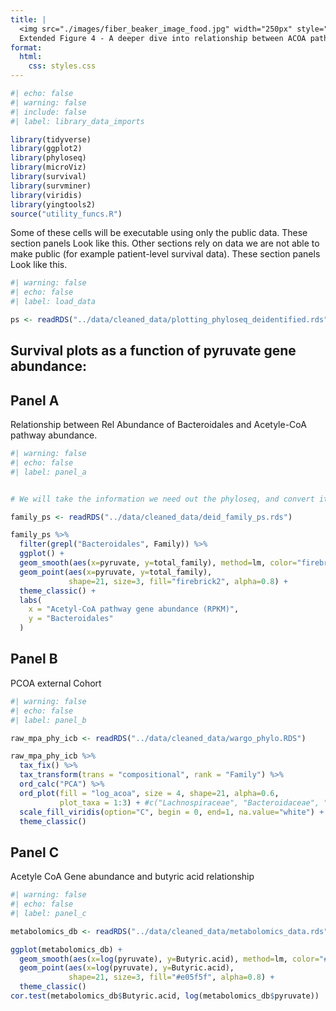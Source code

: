 ```yaml
--- 
title: |
  <img src="./images/fiber_beaker_image_food.jpg" width="250px" style="margin-left:5%; margin-right:5%"/>
  Extended Figure 4 - A deeper dive into relationship between ACOA pathway abundance and microbiome taxonomy.
format:
  html:
    css: styles.css
---
```




```r
#| echo: false
#| warning: false
#| include: false
#| label: library_data_imports

library(tidyverse)
library(ggplot2)
library(phyloseq)
library(microViz)
library(survival)
library(survminer)
library(viridis)
library(yingtools2)
source("utility_funcs.R")


```

Some of these cells will be executable using only the public data.  These section panels <span class="executable" > Look like this</span>.  Other sections rely on data we are not able to make public (for example patient-level survival data).  These section panels <span class="nogo" > Look like this</span>.


```r
#| warning: false
#| echo: false
#| label: load_data

ps <- readRDS("../data/cleaned_data/plotting_phyloseq_deidentified.rds")

```

## Survival plots as a function of pyruvate gene abundance:

<h2 class="executable" >Panel A</h2>

Relationship between Rel Abundance of Bacteroidales and Acetyle-CoA pathway abundance. 

```r
#| warning: false
#| echo: false
#| label: panel_a


# We will take the information we need out the phyloseq, and convert it to a dataframe for plotting: 

family_ps <- readRDS("../data/cleaned_data/deid_family_ps.rds")

family_ps %>%
  filter(grepl("Bacteroidales", Family)) %>%
  ggplot() +
  geom_smooth(aes(x=pyruvate, y=total_family), method=lm, color="firebrick2") +
  geom_point(aes(x=pyruvate, y=total_family),
             shape=21, size=3, fill="firebrick2", alpha=0.8) +
  theme_classic() + 
  labs(
    x = "Acetyl-CoA pathway gene abundance (RPKM)",
    y = "Bacteroidales"
  )
```
<h2 class="executable" >Panel B</h2>

PCOA external Cohort 

```r
#| warning: false
#| echo: false
#| label: panel_b

raw_mpa_phy_icb <- readRDS("../data/cleaned_data/wargo_phylo.RDS")

raw_mpa_phy_icb %>%
  tax_fix() %>%
  tax_transform(trans = "compositional", rank = "Family") %>%
  ord_calc("PCA") %>%
  ord_plot(fill = "log_acoa", size = 4, shape=21, alpha=0.6,
           plot_taxa = 1:3) + #c("Lachnospiraceae", "Bacteroidaceae", "Ruminococcaceae")) +
  scale_fill_viridis(option="C", begin = 0, end=1, na.value="white") +
  theme_classic()
```

<h2 class="executable" >Panel C</h2>

Acetyle CoA Gene abundance and butyric acid relationship

```r
#| warning: false
#| echo: false
#| label: panel_c

metabolomics_db <- readRDS("../data/cleaned_data/metabolomics_data.rds")

ggplot(metabolomics_db) +
  geom_smooth(aes(x=log(pyruvate), y=Butyric.acid), method=lm, color="#e05f5f") +
  geom_point(aes(x=log(pyruvate), y=Butyric.acid),
             shape=21, size=3, fill="#e05f5f", alpha=0.8) +
  theme_classic()
cor.test(metabolomics_db$Butyric.acid, log(metabolomics_db$pyruvate))
  
```